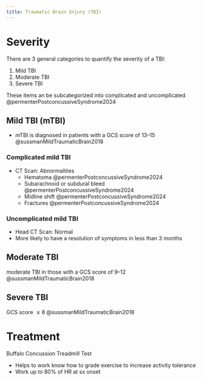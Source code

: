 ```yaml
---
title: Traumatic Brain Injury (TBI)
---
```





# Severity

There are 3 general categories to quantify the severity of a TBI:

1. Mild TBI
1. Moderate TBI
1. Severe TBI

These items an be subcategorized into complicated and uncomplicated @permenterPostconcussiveSyndrome2024


## Mild TBI (mTBI)

- mTBI is diagnosed in patients with a GCS score of 13–15 @sussmanMildTraumaticBrain2018 

:::{layout-ncol="2"}

### Complicated mild TBI

- CT Scan: Abnormalities
    - Hematoma @permenterPostconcussiveSyndrome2024 
    - Subarachnoid or subdural bleed @permenterPostconcussiveSyndrome2024 
    - Midline shift @permenterPostconcussiveSyndrome2024 
    - Fractures @permenterPostconcussiveSyndrome2024 

### Uncomplicated mild TBI

- Head CT Scan: Normal
- More likely to have a resolution of symptoms in less than 3 months

:::

## Moderate TBI
moderate TBI in those with a GCS score of 9–12 @sussmanMildTraumaticBrain2018

## Severe TBI
GCS score $\leq 8$ @sussmanMildTraumaticBrain2018





# Treatment

Buffalo Concussion Treadmill Test

- Helps to work know how to grade exercise to increase activity tolerance
- Work up to 80% of HR at sx onset
